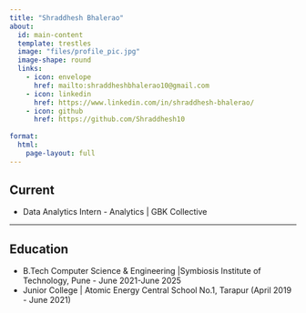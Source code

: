 ```yaml
---
title: "Shraddhesh Bhalerao"
about:
  id: main-content
  template: trestles
  image: "files/profile_pic.jpg"
  image-shape: round
  links:
    - icon: envelope
      href: mailto:shraddheshbhalerao10@gmail.com
    - icon: linkedin
      href: https://www.linkedin.com/in/shraddhesh-bhalerao/
    - icon: github
      href: https://github.com/Shraddhesh10
    
format:
  html:
    page-layout: full
---
```


::: {#main-content}
## Current

-   Data Analytics Intern - Analytics \| GBK Collective

------------------------------------------------------------------------

## Education

-   B.Tech Computer Science & Engineering [\|Symbiosis Institute of Technology, Pune - June 2021-June 2025]{.gray}
-   Junior College [\| Atomic Energy Central School No.1, Tarapur (April 2019 - June 2021)]{.gray}
:::
